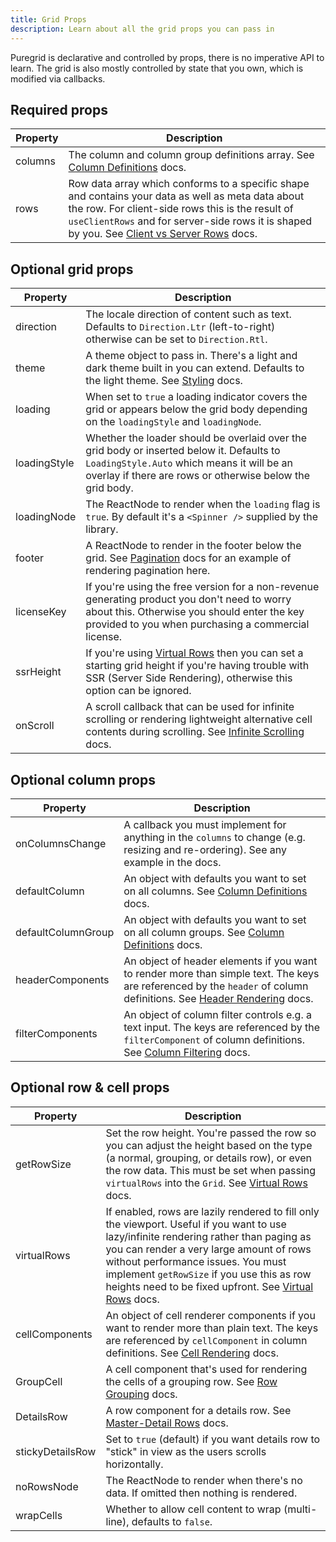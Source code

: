 ```yaml
---
title: Grid Props
description: Learn about all the grid props you can pass in
---
```



Puregrid is declarative and controlled by props, there is no imperative API to learn. The grid is also mostly controlled by state that you own, which is modified via callbacks.

## Required props

| Property | Description                                                                                                                                                                                                                                                                          |
| -------- | ------------------------------------------------------------------------------------------------------------------------------------------------------------------------------------------------------------------------------------------------------------------------------------ |
| columns  | The column and column group definitions array. See [Column Definitions](/columns/column-definitions) docs.                                                                                                                                                                           |
| rows     | Row data array which conforms to a specific shape and contains your data as well as meta data about the row. For client-side rows this is the result of `useClientRows` and for server-side rows it is shaped by you. See [Client vs Server Rows](/rows/client-vs-server-rows) docs. |

## Optional grid props

| Property     | Description                                                                                                                                                                                          |
| ------------ | ---------------------------------------------------------------------------------------------------------------------------------------------------------------------------------------------------- |
| direction    | The locale direction of content such as text. Defaults to `Direction.Ltr` (left-to-right) otherwise can be set to `Direction.Rtl`.                                                                   |
| theme        | A theme object to pass in. There's a light and dark theme built in you can extend. Defaults to the light theme. See [Styling](/styling) docs.                                                        |
| loading      | When set to `true` a loading indicator covers the grid or appears below the grid body depending on the `loadingStyle` and `loadingNode`.                                                             |
| loadingStyle | Whether the loader should be overlaid over the grid body or inserted below it. Defaults to `LoadingStyle.Auto` which means it will be an overlay if there are rows or otherwise below the grid body. |
| loadingNode  | The ReactNode to render when the `loading` flag is `true`. By default it's a `<Spinner />` supplied by the library.                                                                                  |
| footer       | A ReactNode to render in the footer below the grid. See [Pagination](/rows/pagination) docs for an example of rendering pagination here.                                                             |
| licenseKey   | If you're using the free version for a non-revenue generating product you don't need to worry about this. Otherwise you should enter the key provided to you when purchasing a commercial license.   |
| ssrHeight    | If you're using [Virtual Rows](/rows/virtual-rows) then you can set a starting grid height if you're having trouble with SSR (Server Side Rendering), otherwise this option can be ignored.          |
| onScroll     | A scroll callback that can be used for infinite scrolling or rendering lightweight alternative cell contents during scrolling. See [Infinite Scrolling](/rows/infinite-scrolling) docs.              |

## Optional column props

| Property           | Description                                                                                                                                                                                      |
| ------------------ | ------------------------------------------------------------------------------------------------------------------------------------------------------------------------------------------------ |
| onColumnsChange    | A callback you must implement for anything in the `columns` to change (e.g. resizing and re-ordering). See any example in the docs.                                                              |
| defaultColumn      | An object with defaults you want to set on all columns. See [Column Definitions](/columns/column-definitions) docs.                                                                              |
| defaultColumnGroup | An object with defaults you want to set on all column groups. See [Column Definitions](/columns/column-definitions) docs.                                                                        |
| headerComponents   | An object of header elements if you want to render more than simple text. The keys are referenced by the `header` of column definitions. See [Header Rendering](/columns/header-rendering) docs. |
| filterComponents   | An object of column filter controls e.g. a text input. The keys are referenced by the `filterComponent` of column definitions. See [Column Filtering](/columns/column-filtering) docs.           |

## Optional row & cell props

| Property         | Description                                                                                                                                                                                                                                                                                                                                          |
| ---------------- | ---------------------------------------------------------------------------------------------------------------------------------------------------------------------------------------------------------------------------------------------------------------------------------------------------------------------------------------------------- |
| getRowSize       | Set the row height. You're passed the row so you can adjust the height based on the type (a normal, grouping, or details row), or even the row data. This must be set when passing `virtualRows` into the `Grid`. See [Virtual Rows](/rows/virtual-rows) docs.                                                                                       |
| virtualRows      | If enabled, rows are lazily rendered to fill only the viewport. Useful if you want to use lazy/infinite rendering rather than paging as you can render a very large amount of rows without performance issues. You must implement `getRowSize` if you use this as row heights need to be fixed upfront. See [Virtual Rows](/rows/virtual-rows) docs. |
| cellComponents   | An object of cell renderer components if you want to render more than plain text. The keys are referenced by `cellComponent` in column definitions. See [Cell Rendering](/cells/cell-rendering) docs.                                                                                                                                                |
| GroupCell        | A cell component that's used for rendering the cells of a grouping row. See [Row Grouping](/rows/row-grouping) docs.                                                                                                                                                                                                                                 |
| DetailsRow       | A row component for a details row. See [Master-Detail Rows](/rows/master-details-rows) docs.                                                                                                                                                                                                                                                         |
| stickyDetailsRow | Set to `true` (default) if you want details row to "stick" in view as the users scrolls horizontally.                                                                                                                                                                                                                                                |
| noRowsNode       | The ReactNode to render when there's no data. If omitted then nothing is rendered.                                                                                                                                                                                                                                                                   |
| wrapCells        | Whether to allow cell content to wrap (multi-line), defaults to `false`.                                                                                                                                                                                                                                                                             |
